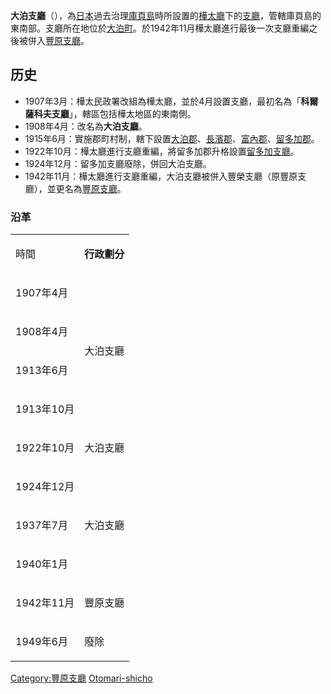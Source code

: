 {{日本支廳 (廢除)|
支廳=大泊支廳|
都道府縣=樺太廳|
日文原名=大泊支庁|
平假名=おおとまりしちょう|
羅馬字拼音=Ōtomari-shicho|
廢除時間=1949年6月1日|
廢除理由=遭[[蘇聯|蘇聯]]佔領，日本放棄主權|
廢除時處置=|
編號=|
面積=|
人口=|
市=|
郡=|
町=|
村=|
統計時間=|
郵遞區號=|
所在地=大泊郡大泊町|
電話號碼=|
外部連結=|
經度=|
緯度=|
地圖=|
}}
'''大泊支廳'''（{{jpn|j=大泊支庁|kyu=大泊支廳|hg=おおとまりしちょう|rm=Ōtomari shichō|f=y}}），為[[日本|日本]]過去治理[[庫頁島|庫頁島]]時所設置的[[樺太廳|樺太廳]]下的[[支廳|支廳]]，管轄庫頁島的東南部。支廳所在地位於[[大泊町|大泊町]]。於1942年11月樺太廳進行最後一次支廳重編之後被併入[[豐原支廳|豐原支廳]]。

== 历史 ==
*1907年3月：樺太民政署改組為樺太廳，並於4月設置支廳，最初名為「'''科爾薩科夫支廳'''」，轄區包括樺太地區的東南側。
*1908年4月：改名為'''大泊支廳'''。
*1915年6月：實施郡町村制，轄下設置[[大泊郡|大泊郡]]、[[長濱郡|長濱郡]]、[[富內郡|富內郡]]、[[留多加郡|留多加郡]]。
*1922年10月：樺太廳進行支廳重編，將留多加郡升格設置[[留多加支廳|留多加支廳]]。
*1924年12月：留多加支廳廢除，併回大泊支廳。
*1942年11月：樺太廳進行支廳重編，大泊支廳被併入豐榮支廳（原豐原支廳），並更名為[[豐原支廳|豐原支廳]]。

===沿革===
{| align=center border=1 cellspacing=0
|-align=center
| 時間
| colspan=11 | '''行政劃分'''
|-align=center
| 1907年4月
| bgcolor=yellow colspan=2 rowspan=4 | 大泊支廳
| colspan=5 | 豐原支廳
| colspan=4 | 真岡支廳
|-align=center
| 1908年4月
| colspan=3 rowspan=3 | 豐原支廳
| colspan=2 rowspan=3 | 敷香支廳
| colspan=3 | 真岡支廳
| 名好支廳
|-align=center
| 1913年6月
| colspan=2 rowspan=2 | 真岡支廳
| colspan=2 | 久春內支廳
|-align=center
| 1913年10月
| colspan=2 | 泊居支廳
|-align=center
| 1922年10月
| bgcolor=yellow | 大泊支廳
| 留多加支廳
| colspan=2 rowspan=2 | 豐原支廳
| colspan=2 rowspan=4 | 元泊支廳
| rowspan=4 | 敷香支廳
| rowspan=4 | 本斗支廳
| rowspan=4 | 真岡支廳
| 泊居支廳
| 鵜城支廳
|-align=center
| 1924年12月
| bgcolor=yellow colspan=2 rowspan=3 | 大泊支廳
| colspan=2 rowspan=2 | 泊居支廳
|-align=center
| 1937年7月
| rowspan=2 | 豐榮支廳
| rowspan=2 | 豐原市
|-align=center
| 1940年1月
| 泊居支廳
| rowspan=2 | 惠須取支廳
|-align=center
| 1942年11月
| colspan=4 | 豐原支廳
| colspan=3 | 敷香支廳
| colspan=3 | 真岡支廳
|-align=center
| 1949年6月
| colspan=11 | 廢除
|}

{{日本海外領地行政區劃}}
{{樺太廳支廳}}
[[Category:豐原支廳|Category:豐原支廳]]
[[Category:樺太廳的支廳|Otomari-shicho]]